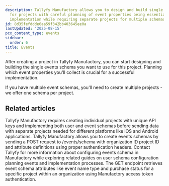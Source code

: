 ```yaml
---
description: Tallyfy Manufactory allows you to design and build single event schemas
  for projects with careful planning of event properties being essential for successful
  implementation while requiring separate projects for multiple schemas.
id: 8d35fefddde6aa59f342bb403645ee0a
lastUpdated: '2025-08-15'
pcx_content_type: events
sidebar:
  order: 6
title: Events
---
```


After creating a project in Tallyfy Manufactory, you can start designing and building the single events schema you want to use for this project. Planning which event properties you'll collect is crucial for a successful implementation.



<PageTree />


If you have multiple event schemas, you'll need to create multiple projects - we offer one schema per project.


## Related articles
<CardGrid>
<LinkTitleCard header="<b>Manufactory > Projects</b>" href="/products/manufactory/projects/" > Tallyfy Manufactory requires creating individual projects with unique API keys and implementing both user and event schemas before sending data with separate projects needed for different platforms like iOS and Android applications. </LinkTitleCard>
<LinkTitleCard header="<b>Events > Create events schema</b>" href="/products/manufactory/events/create_schema/" > Tallyfy Manufactory allows you to create events schemas by sending a POST request to /events/schema with organization ID project ID and attribute definitions using proper authentication headers. </LinkTitleCard>
<LinkTitleCard header="<b>Implementation > Configuring events schema</b>" href="/products/manufactory/implementation/configuring_events_schema/" > Contact Tallyfy for more information about configuring events schema in Manufactory while exploring related guides on user schema configuration planning events and implementation processes. </LinkTitleCard>
<LinkTitleCard header="<b>Events > Get events schema</b>" href="/products/manufactory/events/get_schema/" > The GET endpoint retrieves event schema attributes like event name type and purchase status for a specific project within an organization using Manufactory access token authentication. </LinkTitleCard>
</CardGrid>